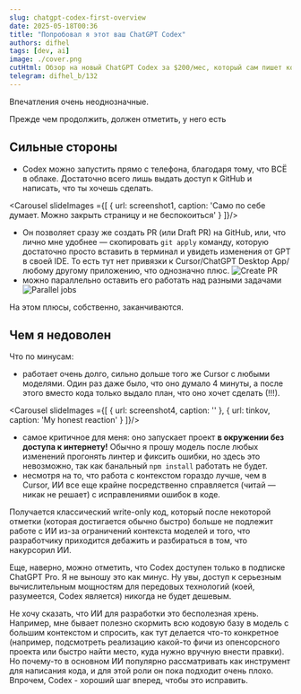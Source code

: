 ```yaml
---
slug: chatgpt-codex-first-overview
date: 2025-05-18T00:36
title: "Попробовал я этот ваш ChatGPT Codex"
authors: difhel
tags: [dev, ai]
image: ./cover.png
cutHtml: Обзор на новый ChatGPT Codex за $200/мес, который сам пишет код в облаке
telegram: difhel_b/132
---
```

Впечатления очень неоднозначные.

Прежде чем продолжить, должен отметить, у него есть

## Сильные стороны
- Codex можно запустить прямо с телефона, благодаря тому, что ВСË в облаке. Достаточно всего лишь выдать доступ к GitHub и написать, что ты хочешь сделать.



<Carousel slideImages ={[
  {
    url: screenshot1,
    caption: 'Само по себе думает. Можно закрыть страницу и не беспокоиться'
  }
]}/>

- Он позволяет сразу же создать PR (или Draft PR) на GitHub, или, что лично мне удобнее — скопировать `git apply` команду, которую достаточно просто вставить в терминал и увидеть изменения от GPT в своей IDE. То есть тут нет привязки к Cursor/ChatGPT Desktop App/любому другому приложению, что однозначно плюс.
![Create PR](./screenshot2.png)
- можно параллельно оставить его работать над разными задачами
![Parallel jobs](./screenshot3.png)

На этом плюсы, собственно, заканчиваются. 

## Чем я недоволен
Что по минусам:

- работает очень долго, сильно дольше того же Cursor с любыми моделями. Один раз даже было, что оно думало 4 минуты, а после этого вместо кода только выдало план, что оно хочет сделать (!!!).


<Carousel slideImages ={[
  {
    url: screenshot4,
    caption: ''
  },
  {
    url: tinkov,
    caption: 'My honest reaction'
  }
]}/>


- самое критичное для меня: оно запускает проект **в окружении без доступа к интернету!** Обычно я прошу модель после любых изменений прогонять линтер и фиксить ошибки, но здесь это невозможно, так как банальный `npm install` работать не будет.
- несмотря на то, что работа с контекстом гораздо лучше, чем в Cursor, ИИ все еще крайне посредственно справляется (читай — никак не решает) с исправлениями ошибок в коде.

Получается классический write-only код, который после некоторой отметки (которая достигается обычно быстро) больше не подлежит работе с ИИ из-за ограничений контекста моделей и того, что разработчику приходится дебажить и разбираться в том, что накурсорил ИИ.

Еще, наверно, можно отметить, что Codex доступен только в подписке ChatGPT Pro. Я не выношу это как минус. Ну увы, доступ к серьезным вычислительным мощностям для передовых технологий (коей, разумеется, Codex является) никогда не будет дешевым.

Не хочу сказать, что ИИ для разработки это бесполезная хрень. Например, мне бывает полезно скормить всю кодовую базу в модель с большим контекстом и спросить, как тут делается что-то конкретное (например, подсмотреть реализацию какой-то фичи из опенсорсного проекта или быстро найти место, куда нужно вручную внести правки). Но почему-то в основном ИИ популярно рассматривать как инструмент для написания кода, и для этой роли он пока подходит очень плохо. Впрочем, Codex - хороший шаг вперед, чтобы это исправить.
